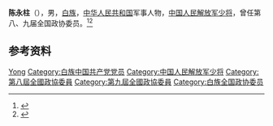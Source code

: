 '''陈永柱'''（{{bd|？|}}），男，[[白族|白族]]，[[中华人民共和国|中华人民共和国]]军事人物，[[中国人民解放军少将|中国人民解放军少将]]，曾任第八、九届全国政协委员。<ref>{{Cite book|title=中华人民共和国职官志|author=何虎生, 李耀东, 向常福主编|publisher=中国社会出版社|year=2003|isbn=9787800883934|location=北京|pages=}}</ref><ref>{{Cite book|title=历届全国政协委员人名辞典|author=|publisher=中国国际广播出版社|year=1996|isbn=9787507813746|location=北京|pages=286}}</ref>

== 参考资料 ==
{{reflist}}
{{中国军事人物小作品}}
{{Authority control}}
{{DEFAULTSORT:Chen陈}}
[[Category:陈姓|Yong]]
[[Category:白族中国共产党党员|Category:白族中国共产党党员]]
[[Category:中国人民解放军少将|Category:中国人民解放军少将]]
[[Category:第八屆全國政協委員|Category:第八屆全國政協委員]]
[[Category:第九屆全國政協委員|Category:第九屆全國政協委員]]
[[Category:白族全国政协委员|Category:白族全国政协委员]]